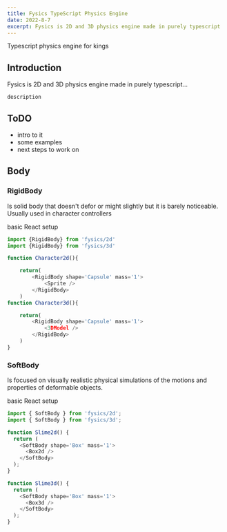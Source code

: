 ```yaml
---
title: Fysics TypeScript Physics Engine
date: 2022-8-7
excerpt: Fysics is 2D and 3D physics engine made in purely typescript 'add better excerption'
---
```


Typescript physics engine for kings

## Introduction

Fysics is 2D and 3D physics engine made in purely typescript...

`description`

## ToDO

- intro to it
- some examples
- next steps to work on

## Body

### RigidBody

Is solid body that doesn't defor or might slightly but it is barely noticeable.
Usually used in character controllers

basic React setup

```ts
import {RigidBody} from 'fysics/2d'
import {RigidBody} from 'fysics/3d'

function Character2d(){

    return(
        <RigidBody shape='Capsule' mass='1'>
            <Sprite />
        </RigidBody>
    )
function Character3d(){

    return(
        <RigidBody shape='Capsule' mass='1'>
            <3DModel />
        </RigidBody>
    )
}

```

### SoftBody

Is focused on visually realistic physical simulations of the motions and properties of deformable objects.

basic React setup

```ts
import { SoftBody } from 'fysics/2d';
import { SoftBody } from 'fysics/3d';

function Slime2d() {
  return (
    <SoftBody shape='Box' mass='1'>
      <Box2d />
    </SoftBody>
  );
}

function Slime3d() {
  return (
    <SoftBody shape='Box' mass='1'>
      <Box3d />
    </SoftBody>
  );
}
```
